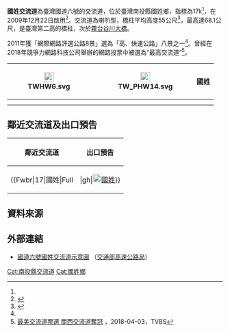{{Infobox Taiwan Highway IC
| name = 國姓交流道
| name_en = Guoxin Interchange
| rd_type = NH
| rd_number = 6
| exit = 17
| exit_name = 國姓
| image = Guosing Interchange.jpg
| imagename = 國姓交流道全景
| location = [[臺灣|臺灣]][[南投縣|南投縣]][[國姓鄉|國姓鄉]]
| latd  = 24  | latm  = 00 | lats  = 17.6 | latNS  = N
| longd = 120 | longm = 48 | longs = 46.6 | longEW = E
| connect = {{Jct|country=TWN|PH|14}}
| class = 喇叭型B
| time = 2009年10月22日
| goto = 國姓鄉
}}
'''國姓交流道'''為臺灣國道六號的交流道，位於臺灣南投縣國姓鄉，指標為17k<ref name="國道六號"/>，在2009年12月22日啟用<ref>{{Cite web |url=http://news.ltn.com.tw/news/local/paper/345091 |title=〈中部〉墩柱最高70米 國姓交流道通車 |accessdate=2017-12-20 |archive-date=2017-12-22 |archive-url=https://web.archive.org/web/20171222050959/http://news.ltn.com.tw/news/local/paper/345091 |dead-url=no }}</ref>。交流道為喇叭型，橋柱平均高度55公尺<ref>{{Cite web |url=https://books.google.com.tw/books?id=MzmjBgAAQBAJ&pg=PA157&dq=%E3%80%8C%E6%A9%8B%E8%81%B3%E9%9B%B2%E5%A4%A9%E3%80%8D%EF%BC%8C%E5%9C%8B%E9%81%936%E8%99%9F%E5%9C%8B%E5%A7%93%E4%BA%A4%E6%B5%81%E9%81%93&hl=zh-TW&sa=X&ved=0CB0Q6AEwAGoVChMI9cuKy5n2xgIVQySmCh3fMwz0#v=onepage&q=%E3%80%8C%E6%A9%8B%E8%81%B3%E9%9B%B2%E5%A4%A9%E3%80%8D%EF%BC%8C%E5%9C%8B%E9%81%936%E8%99%9F%E5%9C%8B%E5%A7%93%E4%BA%A4%E6%B5%81%E9%81%93&f=false |title=逐路臺灣: 你所不知道的公路傳奇 |accessdate=2015-07-25 |archive-date=2015-07-25 |archive-url=https://web.archive.org/web/20150725230613/https://books.google.com.tw/books?id=MzmjBgAAQBAJ&pg=PA157&dq=%E3%80%8C%E6%A9%8B%E8%81%B3%E9%9B%B2%E5%A4%A9%E3%80%8D%EF%BC%8C%E5%9C%8B%E9%81%936%E8%99%9F%E5%9C%8B%E5%A7%93%E4%BA%A4%E6%B5%81%E9%81%93&hl=zh-TW&sa=X&ved=0CB0Q6AEwAGoVChMI9cuKy5n2xgIVQySmCh3fMwz0#v=onepage&q=%E3%80%8C%E6%A9%8B%E8%81%B3%E9%9B%B2%E5%A4%A9%E3%80%8D%EF%BC%8C%E5%9C%8B%E9%81%936%E8%99%9F%E5%9C%8B%E5%A7%93%E4%BA%A4%E6%B5%81%E9%81%93&f=false |dead-url=no }}</ref>，最高達68.1公尺，是臺灣第二高的橋柱，次於[[霧台谷川大橋|霧台谷川大橋]]。

2011年獲「網際網路評選公路8景」選為「高、快速公路」八景之一<ref name="國姓交流道 - 國道高速公路局"/>。曾經在2018年競爭力網路科技公司舉辦的網路投票中被選為“最高交流道”<ref>[https://news.tvbs.com.tw/life/894969 最美交流道票選 關西交流道奪冠] {{Wayback|url=https://news.tvbs.com.tw/life/894969 |date=20190713013725 }}，2018-04-03，TVBS</ref>。
{|class="wikitable" style="text-align:center"
! rowspan="3" | [[File:TWHW6.svg|23px]]
| rowspan="3" | {{Taiwan Highway IC|17|國姓}}
| style="width:0" | [[File:TW_PHW14.svg|23px]]
| '''國姓'''
|-
| colspan="2" | {{Brown|'''九份二山地震園區'''}}
|-
| colspan="2" | {{Brown|'''惠蓀林場'''}}
|}

== 鄰近交流道及出口預告 ==
{|class="toccolours" border="1" cellpadding="4" style="margin:0 auto; border-collapse:collapse; text-align:center; white-space:nowrap"
! 鄰近交流道 !! 出口預告
|-
|
{{Start expwy box|[[中華民國國道|中華民國國道]]}}
{{S-expwy IC|[[東草屯交流道|東草屯交流道]]|往　[[舊正交流道|舊正交流道]]}}
{{S-line|{{Jct|country=TWN|NH|6}}|17k|#007A36}}
{{S-expwy IC|[[北山交流道|北山交流道]]|往　[[愛蘭交流道|愛蘭交流道]]}}
{{Illus}}
{{Fwu|st|[[霧峰區|霧峰]]}}
{{Fwi|Full|5|東草屯}}
{{Fwh|st}}
{{Fwm|TWHW6}}
{{Fwh|st}}
{{Fwbr|17|國姓|Full|||gh|[[File:TW_PHW14.svg|20px]][[國姓鄉|國姓]]}}
{{Fwh|st}}
{{Fwm|TWHW6}}
{{Fwh|st}}
{{Fwi|hu|25|北山}}
{{Fwd|st|[[埔里鎮|埔里]]}}
{{Fwed}}
| style="text-align:right; font-size:15px" | {{Taiwan Highway IC|17|國姓}}
{|style="width:120px; background-color:#007F00; text-align:center; color:#FFF; font-weight:bold"
| <div style="margin:3px">[[File:TW_PHW14.svg|30px]]</div>
|-
| <div style="line-height:24px; font-size:24px; word-spacing:15px">國 姓</div><div style="font-size:18px">Guoxing</div>
|-
| <div style="margin-bottom:9px; line-height:18px; font-size:36px; transform:rotate(15deg)">⬈</div>
|}
|}

== 資料來源 ==
{{Reflist|refs=
<ref name="國姓交流道 - 國道高速公路局">{{cite web|language=zh-tw|url=http://www.freeway.gov.tw/Upload/Html/2011121444/page03.html|title=國姓交流道 - 國道高速公路局|author=|publisher=交通部臺灣區國道高速公路局|date=|accessdate=2014-09-02|archive-date=2019-05-17|archive-url=https://web.archive.org/web/20190517112118/https://www.freeway.gov.tw/Upload/Html/2011121444/page03.html|dead-url=no}}</ref>
<ref name="國道六號">{{cite web|language=zh-tw|url=http://www.freeway.gov.tw/way_net.aspx?cnid=476&p=4|title=國道6號 - 國道高速公路局|author=|publisher=交通部臺灣區國道高速公路局|date=|accessdate=2014-09-02|archive-date=2019-05-17|archive-url=https://web.archive.org/web/20190517121003/https://www.freeway.gov.tw/way_net.aspx?cnid=476&p=4|dead-url=no}}</ref>
}}

== 外部連結 ==
* [https://www.freeway.gov.tw/UserFiles/File/Traffic/7-1-2/%E4%BA%A4%E6%B5%81%E9%81%93%E7%A4%BA%E6%84%8F%E5%9C%96_102.10/06-17%E5%9C%8B%E5%A7%931050621.png 國道六號國姓交流道示意圖] {{Wayback|url=https://www.freeway.gov.tw/UserFiles/File/Traffic/7-1-2/%E4%BA%A4%E6%B5%81%E9%81%93%E7%A4%BA%E6%84%8F%E5%9C%96_102.10/06-17%E5%9C%8B%E5%A7%931050621.png |date=20220326094850 }}（[[交通部高速公路局|交通部高速公路局]]）

{{中華民國國道6號}}

[[Cat:南投縣交流道|Cat:南投縣交流道]]
[[Cat:國姓鄉|Cat:國姓鄉]]